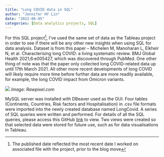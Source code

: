 ```yaml
---
title: "Long COVID data in SQL"
author: "Jennifer HY Lin"
date: "2022-06-05"
categories: [Data analytics projects, SQL]
---
```


For this SQL project[^1], I've used the same set of data as the Tableau project in order to see if there will be any other new insights when using SQL for data analysis. Dataset is from this paper -- Michelen M, Manoharan L, Elkheir N, et al. Characterising long COVID: a living systematic review. BMJ Global Health 2021;6:e005427, which was discovered through PubMed. One other thing of note was that the paper only collected long COVID-related data up until 17th March 2021. All other more recent developments of long COVID will likely require more time before further data are more readily available, for example, the long COVID impact from Omicron variants.

[^1]: The published date reflected the most recent date I worked on associated file with the project, prior to the blog move

![](Long%20covid%20pic.jpg) *Image: Rawpixel.com*

MySQL server was installed with DBeaver used as the GUI. Four tables (Continents, Countries, Risk factors and Hospitalisation) in .csv file formats were imported into the newly created database named LongCovid. A series of SQL queries were written and performed. For details of all the SQL queries, please access this GitHub [link](https://github.com/jhylin/Portfolio-projects/blob/main/Long%20COVID.sql) to view. Two views were created so that selected data were stored for future use, such as for data visualisations in Tableau.
